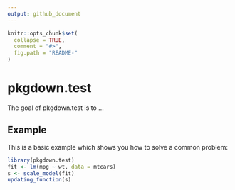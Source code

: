 ```yaml
---
output: github_document
---
```


<!-- README.md is generated from README.Rmd. Please edit that file -->

```r
knitr::opts_chunk$set(
  collapse = TRUE,
  comment = "#>",
  fig.path = "README-"
)
```

# pkgdown.test

The goal of pkgdown.test is to ...

## Example

This is a basic example which shows you how to solve a common problem:

```r
library(pkgdown.test)
fit <- lm(mpg ~ wt, data = mtcars)
s <- scale_model(fit)
updating_function(s)
```
